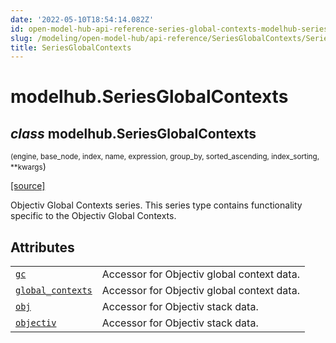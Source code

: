 ```yaml
---
date: '2022-05-10T18:54:14.082Z'
id: open-model-hub-api-reference-series-global-contexts-modelhub-series-global-contexts
slug: /modeling/open-model-hub/api-reference/SeriesGlobalContexts/SeriesGlobalContexts/
title: SeriesGlobalContexts
---
```


# modelhub.SeriesGlobalContexts

<div className="class">

## <span className="type-annotation"><em>class</em></span> <span className="additional-name">modelhub.</span><span className="name">SeriesGlobalContexts</span>

<small className="parameter-list">(<span className="parameter" id="engine">engine</span>, <span className="parameter" id="base_node">base_node</span>, <span className="parameter" id="index">index</span>, <span className="parameter" id="name">name</span>, <span className="parameter" id="expression">expression</span>, <span className="parameter" id="group_by">group_by</span>, <span className="parameter" id="sorted_ascending">sorted_ascending</span>, <span className="parameter" id="index_sorting">index_sorting</span>, <span className="parameter" id="**">\*\*kwargs</span></small>)


&#8203;<span className="view-source">[[source]](https://github.com/objectiv/objectiv-analytics/blob/main/modelhub/modelhub/series/series_objectiv.py)</span>

<div className="content">

Objectiv Global Contexts series. This series type contains functionality specific to the Objectiv Global
Contexts.

## Attributes

<div className="table-autosummary">

|                                                   |                                                                                                                                                                                                                        |
| ------------------------------------------------- | --------------------------------------------------------------------------------------------------------------------------------------------------------------------------------------------------------------------- |
| [`gc`](/modeling/open-model-hub/api-reference/SeriesGlobalContexts/modelhub.SeriesGlobalContexts.gc.mdx)                                                | Accessor for Objectiv global context data.                                                                                                                                                                             |
| [`global_contexts`](/modeling/open-model-hub/api-reference/SeriesGlobalContexts/modelhub.SeriesGlobalContexts.global_contexts.mdx)                                   | Accessor for Objectiv global context data.                                                                                                                                                                             |
| [`obj`](/modeling/open-model-hub/api-reference/SeriesGlobalContexts/modelhub.SeriesGlobalContexts.obj.mdx)                                               | Accessor for Objectiv stack data.                                                                                                                                                                                      |
| [`objectiv`](/modeling/open-model-hub/api-reference/SeriesGlobalContexts/modelhub.SeriesGlobalContexts.objectiv.mdx)                                          | Accessor for Objectiv stack data.                                                                                                                                                                                      |


</div>


</div>


</div>
